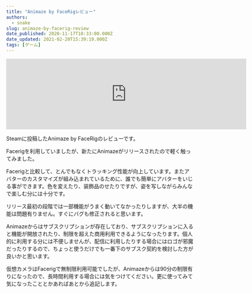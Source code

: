 ```yaml
---
title: "Animaze by FaceRigレビュー"
authors:
  - snake
slug: animaze-by-facerig-review
date_published: 2020-11-17T10:33:00.000Z
date_updated: 2021-02-20T15:39:19.000Z
tags: [ゲーム]
---
```


<iframe src="https://store.steampowered.com/widget/1364390/" frameborder="0" width="646" height="190"></iframe>

Steamに投稿したAnimaze by FaceRigのレビューです。

Facerigを利用していましたが、新たにAnimazeがリリースされたので軽く触ってみました。

Facerigと比較して、とんでもなくトラッキング性能が向上しています。またアバターのカスタマイズが組み込まれているために、誰でも簡単にアバターをいじる事ができます。色を変えたり、装飾品のせたりですが、姿を写しながらみんなで楽しむ分には十分です。

リリース最初の段階では一部機能がうまく動いてなかったりしますが、大半の機能は問題有りません。すぐにバグも修正されると思います。

Animazeからはサブスクリプションが存在しており、サブスクリプションに入ると機能が開放されたり、制限を超えた商用利用できるようになったります。個人的に利用する分には不便しませんが、配信に利用したりする場合にはロゴが邪魔だったりするので、ちょっと使うだけでも一番下のサブスク契約を検討した方が良いかと思います。

仮想カメラはFacerigで無制限利用可能でしたが、Animazeからは90分の制限有りになったので、長時間利用する場合には気をつけてください。更に使ってみて気になったこととかあればあとから追記します。
